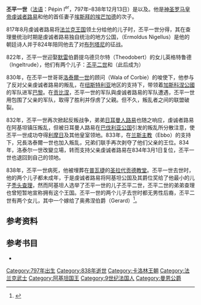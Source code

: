 {{refimprove|time=2020-08-09}}
{{noteTA|G1=法国地名}}
{{Infobox monarch
| name        = 阿基坦的丕平一世
| image       = Pepin I Aquitaine denier 817 838.jpg
| caption     = 一枚印有丕平一世的{{link-en|法国丹尼|French denier}}<br>刻印文字为“Pippinus rex”（丕平国王）
| succession  = {{link-en|阿基坦国王|King of Aquitaine}}
| reign       = 817年–838年
| predecessor = [[虔诚者路易|虔诚者路易]]
| successor   = [[丕平二世_(阿基坦)|丕平二世]]
| spouse      = 英格特鲁德
| issue       = [[丕平二世_(阿基坦)|丕平二世]]<br>{{link-en|查理 (美因茨主教)|Charles (archbishop of Mainz)|查理}}
| birth_date  = 797年
| death_date  = 838年12月13日
| house       = [[加洛林王朝|加洛林王朝]]
| father      = [[虔诚者路易|虔诚者路易]]
| mother      = [[埃斯拜的埃芒加德|埃斯拜的埃芒加德]]
|}}
{{卡洛林王朝}}
'''丕平一世'''（[[法语|法语]]：Pépin I<sup>er</sup>，797年–838年12月13日）是{{link-en|阿基坦国王|King of Aquitaine}}以及{{link-en|曼恩公爵|Counts and dukes of Maine}}。他是[[神圣罗马皇帝|神圣罗马皇帝]][[虔诚者路易|虔诚者路易]]和他的首任妻子[[埃斯拜的埃芒加德|埃斯拜的埃芒加德]]的次子。

817年8月虔诚者路易将[[法兰克王国|法兰克王国]]领土分给他的儿子时，丕平一世分得{{link-en|阿基坦公国|Duchy of Aquitaine}}，其在查理曼统治时期是虔诚者路易独自统治的地方公国，{{link-en|埃尔默杜斯·奈杰鲁斯|Ermoldus Nigellus}}（Ermoldus Nigellus）是他的朝廷诗人并于824年陪同他去了对[[布列塔尼半岛|布列塔尼]]的征战。

822年，丕平一世迎娶[[默雷|默雷]]伯爵提乌德贝尔特（Theodobert）的女儿英格特鲁德（Ingeltrude），他们有两个儿子：[[丕平二世_(阿基坦)|丕平二世]]和{{link-en|查理 (美因茨主教)|Charles (archbishop of Mainz)|查理}}（此后成为{{link-en|美因茨选帝侯|Elector of Mainz|美因茨主教}}）

830年，在丕平一世哥哥[[洛泰爾一世_(中法蘭克)|洛泰爾一世]]的顾问{{link-en|科尔比的瓦拉|Wala of Corbie}}（Wala of Corbie）的唆使下，他参与了反对父亲虔诚者路易的叛乱，在[[纽斯特利亚|纽斯特利亚]]地区的支持下，带领着[[加斯科涅公國|加斯科涅公國]]的军队进军[[巴黎|巴黎]]。在[[贡比涅|贡比涅]]，丕平一世的军队與虔诚者路易的军队遭遇，丕平一世用包围了父亲的军队，取得了胜利并俘虏了父親。但不久，叛乱者之间的联盟破裂。

832年，丕平一世再次掀起反叛战争，弟弟[[日耳曼人路易|日耳曼人路易]]也随之响应，虔诚者路易在阿基坦镇压叛乱，但被日耳曼人路易在[[巴伐利亚公国|巴伐利亚公国]]引发的叛乱所分散注意，使丕平一世成功夺得[[利摩日|利摩日]]及其他皇室领地。833年，在[[天主教兰斯总教区|兰斯主教]]{{link-en|埃博|Ebbo}}（Ebbo）的支持下，兄長洛泰爾一世也加入叛乱，兄弟们联手再次剥夺了他们父亲的王位。834年，洛泰尔一世改變立場，转而支持父亲虔诚者路易在834年3月1日复位，丕平一世也退回到自己的领地。

838年，丕平一世病死，他被埋葬在[[普瓦捷|普瓦捷]]的[[圣拉代贡德教堂|圣拉代贡德教堂]]。丕平一世去世时，他的两个儿子都未成年，于是虔诚者路易将阿基坦公国及其爵位奖给了他最小的儿子[[秃头查理|秃头查理]]，然而阿基坦人选举了丕平一世的儿子丕平二世，丕平二世的弟弟查理也曾短暂地宣称拥有这个王国。丕平一世的两个儿子去世时都无男性后裔，丕平二世有两个女儿，其中一个嫁给了奥弗涅伯爵{{link-en|杰拉德 (奥弗涅伯爵)|Gerard, Count of Auvergne|杰拉德}}（Gerard）<ref>{{cite book |author1=Janet L. Nelson |title='''Charles the Bald''' |date=1992 |publisher=Longman |location=伦敦 |isbn=0582055849}}</ref>。

== 参考资料 ==
{{reflist}}

== 参考书目 ==
*{{cite book |author1=Roger Collins |editor=P. Godman & Roger Collins |title='''Charlemagne's Heir: New Perspectives on the Reign of Louis the Pious''' |date=1990 |publisher=Oxford University Press |location=Oxford |isbn=0860783081 |ref=harv }}

{{s-start}}
{{s-hou|[[卡洛林王朝|卡洛林王朝]]||797年||838年}}
{{s-bef|before=[[虔诚者路易|路易一世]]}}
{{s-ttl|title={{link-en|阿基坦国王|King of Aquitaine}}|years=817年–838年}}
{{s-aft|after=[[秃头查理|查理二世]], <br /> 被[[丕平二世_(阿基坦)|丕平二世]]反對}}
{{end}}

{{Authority control}}
[[Category:797年出生|Category:797年出生]]
[[Category:838年逝世|Category:838年逝世]]
[[Category:卡洛林王朝|Category:卡洛林王朝]]
[[Category:法兰克武士|Category:法兰克武士]]
[[Category:阿基坦国王|Category:阿基坦国王]]
[[Category:9世纪法国人|Category:9世纪法国人]]
[[Category:曼恩公爵|Category:曼恩公爵]]